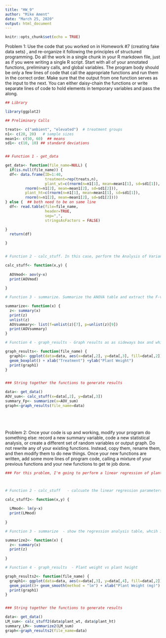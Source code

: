 ```yaml
---
title: "HW_9"
author: "Mike Ament"
date: "March 25, 2020"
output: html_document
---
```


```r
knitr::opts_chunk$set(echo = TRUE)
```


Problem 1: 
Use the code that you worked on in Homework #7 (creating fake data sets) , and re-organize it following the principles of structured programming. Do all the work in a single chunk in your R markdown file, just as if you were writing a single R script. Start with all of your annotated functions, preliminary calls, and global variables. The program body should be only a few lines of code that call the appropriate functions and run them in the correct order. Make sure that the output from one function serves as the input to the next. You can either daisy-chain the functions or write separate lines of code to hold elements in temporary variables and pass the along.

```r
## Library

library(ggplot2)

## Preliminary Calls 

treats<- c("ambient", "elevated")  # treatment groups 
n1<- c(20, 20)   # sample sizes 
mean1<- c(50, 60)  ## means 
sd1<- c(10, 10) ## standard deviations 


## Function 1 - get_data

get_data<- function(file_name=NULL) {
  if(is.null(file_name)) {
  df<- data.frame(ID=1:40, 
                  treatment=rep(treats,n), 
                  plant_wt=c(rnorm(n=n1[1], mean=mean1[1], sd=sd1[1]), 
         rnorm(n=n1[2], mean=mean1[2], sd=sd1[2])), 
         plant_ht=c(rnorm(n=n1[1], mean=mean1[1], sd=sd1[1]), 
         rnorm(n=n1[2], mean=mean1[2], sd=sd1[2])))
} else {  ## both need to be on same line 
  df<- read.table(file=file_name,
                  header=TRUE, 
                  sep=",", 
                  stringsAsFactors = FALSE)
  
} 
  return(df)

}


# Function 2 - calc_stuff. In this case, perform the Analysis of Variance. I know that T-tests are used when there are only 2 treatment groups but they are essentially the same.

calc_stuff<- function(x,y) {
  
  AOVmod<- aov(y~x)
  print(AOVmod)
  
} 

# Function 3 - summarize. Summarize the ANOVA table and extract the F-value and p-values. 

summarize<- function(x) {
  z<- summary(x)
  print(z)
  unlist(z)
  AOVsummary<- list(f=unlist(z)[7], p=unlist(z)[9])
  print(AOVsummary)
} 

# Function 4 - graph_results - Graph results as as sideways box and whisker plots

graph_results<- function(file_name) {
  graph1<- ggplot(data=data, aes(x=data[,2], y=data[,3], fill=data[,2]))+
  geom_boxplot() + xlab("Treatment") +ylab("Plant Weight") 
  print(graph1)
}


### String together the functions to generate results 

data<- get_data()
AOV_sum<- calc_stuff(x=data[,2], y=data[,3])
summary_Fp<- summarize(x=AOV_sum)
graph<-graph_results(file_name=data) 






```

Problem 2: 
Once your code is up and working, modify your program do something else: record a new summary variable, code a new statistical analysis, or create a different set of random variables or output graph. Do not rewrite any of your existing functions. Instead, copy them, rename them, and then modify them to do new things. Once your new functions are written, add some more lines of program code, calling a mixture of your previous functions and your new functions to get te job done.

```r
### For this problem, I'm going to perform a linear regression of plant weight vs height instead of an ANOVA of plant weight by treatment. I'll use the same global variable Data for this



# Function 2 - calc_stuff   - calcuate the linear regression parameters (slope and intercept) and print them

calc_stuff2<- function(x,y) {
  
  LMmod<- lm(y~x)
  print(LMmod)
  
} 

# Function 3 - summarize  - show the regression analysis table, whcih includes whether the slope and intercept are significantly different from 0. 

summarize2<- function(x) {
  z<- summary(x)
  print(z)
  
} 

# Function 4 - graph_results  - Plant weight vs plant height 

graph_results2<- function(file_name) {
  graph1<- ggplot(data=data, aes(x=data[,3], y=data[,4], fill=data[,2]))+
  geom_point()+ geom_smooth(method = "lm") + xlab("Plant Weight (mg)") +ylab("Plant Height (cm)")
  print(graph1)
}


### String together the functions to generate results 

data<- get_data()
LM_sum<- calc_stuff2(data$plant_wt, data$plant_ht)
summary_LM<- summarize2(LM_sum)
graph<-graph_results2(file_name=data)



```








